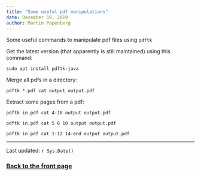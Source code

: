 ```yaml
---
title: "Some useful pdf manipulations"
date: December 18, 2019
author: Martin Papenberg
---
```


Some useful commands to manipulate pdf files using `pdftk`

Get the latest version (that apparently is still maintained) using this 
command:

```
sudo apt install pdftk-java
```

Merge all pdfs in a directory: 

```
pdftk *.pdf cat output output.pdf
```

Extract some pages from a pdf:

```
pdftk in.pdf cat 4-18 output output.pdf

pdftk in.pdf cat 5 6 10 output output.pdf

pdftk in.pdf cat 1-12 14-end output output.pdf

```



---

Last updated: `r Sys.Date()`

### <a href="index.html">Back to the front page</a>

&nbsp;
